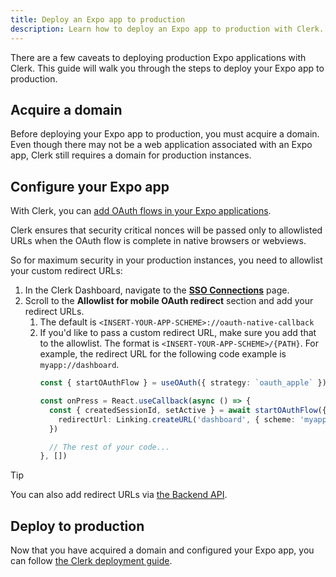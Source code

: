 ```yaml
---
title: Deploy an Expo app to production
description: Learn how to deploy an Expo app to production with Clerk.
---
```


There are a few caveats to deploying production Expo applications with Clerk. This guide will walk you through the steps to deploy your Expo app to production.

## Acquire a domain

Before deploying your Expo app to production, you must acquire a domain. Even though there may not be a web application associated with an Expo app, Clerk still requires a domain for production instances.

## Configure your Expo app

With Clerk, you can [add OAuth flows in your Expo applications](/docs/custom-flows/oauth-connections).

Clerk ensures that security critical nonces will be passed only to allowlisted URLs when the OAuth flow is complete in native browsers or webviews.

So for maximum security in your production instances, you need to allowlist your custom redirect URLs:

1. In the Clerk Dashboard, navigate to the [**SSO Connections**](https://dashboard.clerk.com/last-active?path=user-authentication/sso-connections) page.
1. Scroll to the **Allowlist for mobile OAuth redirect** section and add your redirect URLs.
   1. The default is `<INSERT-YOUR-APP-SCHEME>://oauth-native-callback`
   1. If you'd like to pass a custom redirect URL, make sure you add that to the allowlist. The format is `<INSERT-YOUR-APP-SCHEME>/{PATH}`. For example, the redirect URL for the following code example is `myapp://dashboard`.
      ```ts
      const { startOAuthFlow } = useOAuth({ strategy: `oauth_apple` })

      const onPress = React.useCallback(async () => {
        const { createdSessionId, setActive } = await startOAuthFlow({
          redirectUrl: Linking.createURL('dashboard', { scheme: 'myapp' }),
        })

        // The rest of your code...
      }, [])
      ```

> [!TIP]
> You can also add redirect URLs via [the Backend API](/docs/reference/backend-api/tag/Redirect-URLs#operation/CreateRedirectURL).

## Deploy to production

Now that you have acquired a domain and configured your Expo app, you can follow [the Clerk deployment guide](/docs/deployments/overview).
